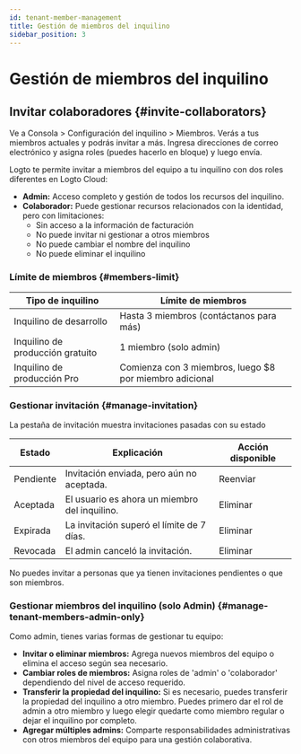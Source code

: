 ```yaml
---
id: tenant-member-management
title: Gestión de miembros del inquilino
sidebar_position: 3
---
```


# Gestión de miembros del inquilino

## Invitar colaboradores \{#invite-collaborators}

Ve a <CloudLink to="/tenant-settings/members">Consola > Configuración del inquilino > Miembros</CloudLink>. Verás a tus miembros actuales y podrás invitar a más. Ingresa direcciones de correo electrónico y asigna roles (puedes hacerlo en bloque) y luego envía.

Logto te permite invitar a miembros del equipo a tu inquilino con dos roles diferentes en Logto Cloud:

- **Admin:** Acceso completo y gestión de todos los recursos del inquilino.
- **Colaborador:** Puede gestionar recursos relacionados con la identidad, pero con limitaciones:
  - Sin acceso a la información de facturación
  - No puede invitar ni gestionar a otros miembros
  - No puede cambiar el nombre del inquilino
  - No puede eliminar el inquilino

### Límite de miembros \{#members-limit}

| Tipo de inquilino                | Límite de miembros                                      |
| -------------------------------- | ------------------------------------------------------- |
| Inquilino de desarrollo          | Hasta 3 miembros (contáctanos para más)                 |
| Inquilino de producción gratuito | 1 miembro (solo admin)                                  |
| Inquilino de producción Pro      | Comienza con 3 miembros, luego $8 por miembro adicional |

### Gestionar invitación \{#manage-invitation}

La pestaña de invitación muestra invitaciones pasadas con su estado

| Estado    | Explicación                                   | Acción disponible |
| --------- | --------------------------------------------- | ----------------- |
| Pendiente | Invitación enviada, pero aún no aceptada.     | Reenviar          |
| Aceptada  | El usuario es ahora un miembro del inquilino. | Eliminar          |
| Expirada  | La invitación superó el límite de 7 días.     | Eliminar          |
| Revocada  | El admin canceló la invitación.               | Eliminar          |

No puedes invitar a personas que ya tienen invitaciones pendientes o que son miembros.

### Gestionar miembros del inquilino (solo Admin) \{#manage-tenant-members-admin-only}

Como admin, tienes varias formas de gestionar tu equipo:

- **Invitar o eliminar miembros:** Agrega nuevos miembros del equipo o elimina el acceso según sea necesario.
- **Cambiar roles de miembros:** Asigna roles de 'admin' o 'colaborador' dependiendo del nivel de acceso requerido.
- **Transferir la propiedad del inquilino:** Si es necesario, puedes transferir la propiedad del inquilino a otro miembro. Puedes primero dar el rol de admin a otro miembro y luego elegir quedarte como miembro regular o dejar el inquilino por completo.
- **Agregar múltiples admins:** Comparte responsabilidades administrativas con otros miembros del equipo para una gestión colaborativa.
